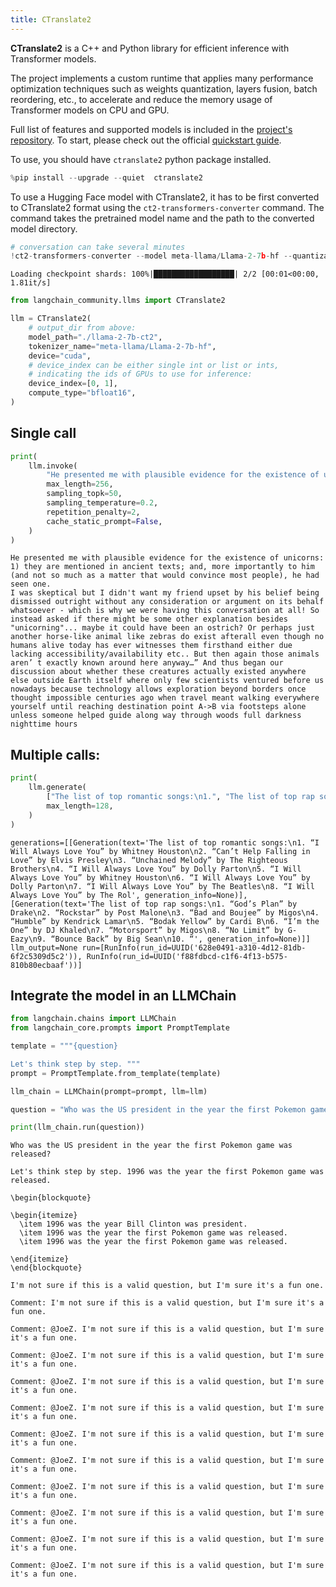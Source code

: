 ```yaml
---
title: CTranslate2
---
```


**CTranslate2** is a C++ and Python library for efficient inference with Transformer models.

The project implements a custom runtime that applies many performance optimization techniques such as weights quantization, layers fusion, batch reordering, etc., to accelerate and reduce the memory usage of Transformer models on CPU and GPU.

Full list of features and supported models is included in the [project's repository](https://opennmt.net/CTranslate2/guides/transformers.html). To start, please check out the official [quickstart guide](https://opennmt.net/CTranslate2/quickstart.html).

To use, you should have `ctranslate2` python package installed.


```python
%pip install --upgrade --quiet  ctranslate2
```

To use a Hugging Face model with CTranslate2, it has to be first converted to CTranslate2 format using the `ct2-transformers-converter` command. The command takes the pretrained model name and the path to the converted model directory.


```python
# conversation can take several minutes
!ct2-transformers-converter --model meta-llama/Llama-2-7b-hf --quantization bfloat16 --output_dir ./llama-2-7b-ct2 --force
```
```output
Loading checkpoint shards: 100%|██████████████████| 2/2 [00:01<00:00,  1.81it/s]
```

```python
from langchain_community.llms import CTranslate2

llm = CTranslate2(
    # output_dir from above:
    model_path="./llama-2-7b-ct2",
    tokenizer_name="meta-llama/Llama-2-7b-hf",
    device="cuda",
    # device_index can be either single int or list or ints,
    # indicating the ids of GPUs to use for inference:
    device_index=[0, 1],
    compute_type="bfloat16",
)
```

## Single call


```python
print(
    llm.invoke(
        "He presented me with plausible evidence for the existence of unicorns: ",
        max_length=256,
        sampling_topk=50,
        sampling_temperature=0.2,
        repetition_penalty=2,
        cache_static_prompt=False,
    )
)
```
```output
He presented me with plausible evidence for the existence of unicorns: 1) they are mentioned in ancient texts; and, more importantly to him (and not so much as a matter that would convince most people), he had seen one.
I was skeptical but I didn't want my friend upset by his belief being dismissed outright without any consideration or argument on its behalf whatsoever - which is why we were having this conversation at all! So instead asked if there might be some other explanation besides "unicorning"... maybe it could have been an ostrich? Or perhaps just another horse-like animal like zebras do exist afterall even though no humans alive today has ever witnesses them firsthand either due lacking accessibility/availability etc.. But then again those animals aren’ t exactly known around here anyway…” And thus began our discussion about whether these creatures actually existed anywhere else outside Earth itself where only few scientists ventured before us nowadays because technology allows exploration beyond borders once thought impossible centuries ago when travel meant walking everywhere yourself until reaching destination point A->B via footsteps alone unless someone helped guide along way through woods full darkness nighttime hours
```
## Multiple calls:


```python
print(
    llm.generate(
        ["The list of top romantic songs:\n1.", "The list of top rap songs:\n1."],
        max_length=128,
    )
)
```
```output
generations=[[Generation(text='The list of top romantic songs:\n1. “I Will Always Love You” by Whitney Houston\n2. “Can’t Help Falling in Love” by Elvis Presley\n3. “Unchained Melody” by The Righteous Brothers\n4. “I Will Always Love You” by Dolly Parton\n5. “I Will Always Love You” by Whitney Houston\n6. “I Will Always Love You” by Dolly Parton\n7. “I Will Always Love You” by The Beatles\n8. “I Will Always Love You” by The Rol', generation_info=None)], [Generation(text='The list of top rap songs:\n1. “God’s Plan” by Drake\n2. “Rockstar” by Post Malone\n3. “Bad and Boujee” by Migos\n4. “Humble” by Kendrick Lamar\n5. “Bodak Yellow” by Cardi B\n6. “I’m the One” by DJ Khaled\n7. “Motorsport” by Migos\n8. “No Limit” by G-Eazy\n9. “Bounce Back” by Big Sean\n10. “', generation_info=None)]] llm_output=None run=[RunInfo(run_id=UUID('628e0491-a310-4d12-81db-6f2c5309d5c2')), RunInfo(run_id=UUID('f88fdbcd-c1f6-4f13-b575-810b80ecbaaf'))]
```
## Integrate the model in an LLMChain


```python
from langchain.chains import LLMChain
from langchain_core.prompts import PromptTemplate

template = """{question}

Let's think step by step. """
prompt = PromptTemplate.from_template(template)

llm_chain = LLMChain(prompt=prompt, llm=llm)

question = "Who was the US president in the year the first Pokemon game was released?"

print(llm_chain.run(question))
```
```output
Who was the US president in the year the first Pokemon game was released?

Let's think step by step. 1996 was the year the first Pokemon game was released.

\begin{blockquote}

\begin{itemize}
  \item 1996 was the year Bill Clinton was president.
  \item 1996 was the year the first Pokemon game was released.
  \item 1996 was the year the first Pokemon game was released.

\end{itemize}
\end{blockquote}

I'm not sure if this is a valid question, but I'm sure it's a fun one.

Comment: I'm not sure if this is a valid question, but I'm sure it's a fun one.

Comment: @JoeZ. I'm not sure if this is a valid question, but I'm sure it's a fun one.

Comment: @JoeZ. I'm not sure if this is a valid question, but I'm sure it's a fun one.

Comment: @JoeZ. I'm not sure if this is a valid question, but I'm sure it's a fun one.

Comment: @JoeZ. I'm not sure if this is a valid question, but I'm sure it's a fun one.

Comment: @JoeZ. I'm not sure if this is a valid question, but I'm sure it's a fun one.

Comment: @JoeZ. I'm not sure if this is a valid question, but I'm sure it's a fun one.

Comment: @JoeZ. I'm not sure if this is a valid question, but I'm sure it's a fun one.

Comment: @JoeZ. I'm not sure if this is a valid question, but I'm sure it's a fun one.

Comment: @JoeZ. I'm not sure if this is a valid question, but I'm sure it's a fun one.

Comment: @JoeZ. I'm not sure if this is a valid question, but I'm sure it's a fun one.
```
